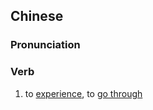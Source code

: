 {{also|历经}}
==Chinese==
{{zh-forms|s=历经}}

===Pronunciation===
{{zh-pron
|m=lìjīng
|c=lik6 ging1
|h=pfs=li̍t-kîn
|cat=v
}}

===Verb===
{{zh-verb}}

# to [[experience]], to [[go through]]